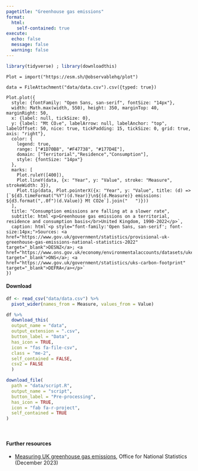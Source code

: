```yaml
---
pagetitle: "Greenhouse gas emissions"
format: 
  html:
    self-contained: true
execute: 
  echo: false
  message: false
  warning: false
---
```


```r
library(tidyverse) ; library(downloadthis)
```

```ojs
Plot = import("https://esm.sh/@observablehq/plot") 
```

```ojs
data = FileAttachment("data/data.csv").csv({typed: true})
```

```ojs
Plot.plot({
  style: {fontFamily: "Open Sans, san-serif", fontSize: "14px"},
  width: Math.max(width, 550), height: 350, marginTop: 40, marginRight: 50,
  x: {label: null, tickSize: 0},
  y: {label: "Mt CO₂e", labelArrow: null, labelAnchor: "top", labelOffset: 50, nice: true, tickPadding: 15, tickSize: 0, grid: true, axis: "right"},
  color: {
    legend: true,
    range: ["#1D70B8", "#F47738", "#177D4E"],
    domain: ["Territorial","Residence","Consumption"],
    style: {fontSize: "14px"}
  },
  marks: [
    Plot.ruleY([400]),
    Plot.lineY(data, {x: "Year", y: "Value", stroke: "Measure", strokeWidth: 3}),
    Plot.tip(data, Plot.pointerX({x: "Year", y: "Value", title: (d) => [`${d3.timeFormat("%Y")(d.Year)}\n${(d.Measure)} emissions: ${d3.format(",.0f")(d.Value)} Mt CO2e`].join("   ")}))
  ],
  title: "Consumption emissions are falling at a slower rate",
  subtitle: html`<p>Greenhouse gas emissions on a territorial, residence and consumption basis</br>United Kingdom, 1990-2022</p>`,
  caption: html`<p style="font-family:'Open Sans, san-serif'; font-size:14px;">Sources: <a href="https://www.gov.uk/government/statistics/provisional-uk-greenhouse-gas-emissions-national-statistics-2022" target="_blank">DESNZ</a>; <a href="https://www.ons.gov.uk/economy/environmentalaccounts/datasets/ukenvironmentalaccountsatmosphericemissionsgreenhousegasemissionsbyeconomicsectorandgasunitedkingdom" target="_blank">ONS</a>; <a href="https://www.gov.uk/government/statistics/uks-carbon-footprint" target="_blank">DEFRA</a></p>`
})
```

#### Download

```r
df <- read_csv("data/data.csv") %>% 
  pivot_wider(names_from = Measure, values_from = Value)
```

<div class="btn-toolbar">
```r
df %>% 
  download_this(
  output_name = "data",
  output_extension = ".csv",
  button_label = "Data",
  has_icon = TRUE,
  icon = "fas fa-file-csv",
  class = "me-2",
  self_contained = FALSE,
  csv2 = FALSE
  )
```

```r
download_file(
  path = "data/script.R",
  output_name = "script",
  button_label = "Pre-processing",
  has_icon = TRUE,
  icon = "fab fa-r-project",
  self_contained = TRUE
)
```
</div>

<br>

#### Further resources
- [Measuring UK greenhouse gas emissions](https://www.ons.gov.uk/economy/environmentalaccounts/methodologies/measuringukgreenhousegasemissions), Office for National Statistics (December 2023)